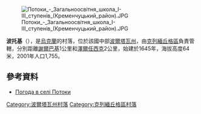 [[Image:Потоки_-_Загальноосвітня_школа_I-III_ступенів_(Кременчуцький_район).JPG|right]]

{{coord|49|5|52|N|33|34|26|E|scale:100000_region:UA|display=title}}

'''波托基'''（{{lang-uk|Потоки}}），是[[烏克蘭|烏克蘭]]的村落，位於該國中部[[波爾塔瓦州|波爾塔瓦州]]，由[[克列緬丘格區|克列緬丘格區]]負責管轄，分別距離[[謝爾巴基_(克列緬丘格區)|謝爾巴基]]1公里和[[澤爾任西克_(克列緬丘格區)|澤爾任西克]]2公里，始建於1645年，海拔高度64米，2001年人口1,755。

==參考資料==
* [http://weather.in.ua/ua/poltavskaja/21413 Погода в селі Потоки] {{Wayback|url=http://weather.in.ua/ua/poltavskaja/21413 |date=20111219203739 }}

{{DEFAULTSORT:Потоки}}
[[Category:波爾塔瓦州村落|Category:波爾塔瓦州村落]]
[[Category:克列緬丘格區村落|Category:克列緬丘格區村落]]


{{Poltava-geo-stub}}